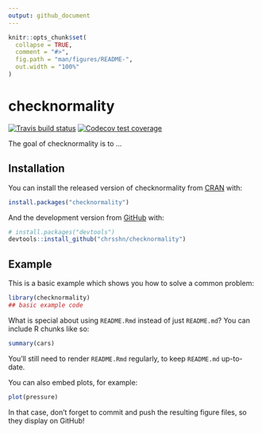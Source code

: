 ```yaml
---
output: github_document
---
```


<!-- README.md is generated from README.Rmd. Please edit that file -->

```r
knitr::opts_chunk$set(
  collapse = TRUE,
  comment = "#>",
  fig.path = "man/figures/README-",
  out.width = "100%"
)
```

# checknormality

<!-- badges: start -->
[![Travis build status](https://travis-ci.com/chrsshn/checknormality.svg?branch=master)](https://travis-ci.com/chrsshn/checknormality)
[![Codecov test coverage](https://codecov.io/gh/chrsshn/checknormality/branch/master/graph/badge.svg)](https://codecov.io/gh/chrsshn/checknormality?branch=master)
<!-- badges: end -->

The goal of checknormality is to ...

## Installation

You can install the released version of checknormality from [CRAN](https://CRAN.R-project.org) with:

``` r
install.packages("checknormality")
```

And the development version from [GitHub](https://github.com/) with:

``` r
# install.packages("devtools")
devtools::install_github("chrsshn/checknormality")
```
## Example

This is a basic example which shows you how to solve a common problem:

```r
library(checknormality)
## basic example code
```

What is special about using `README.Rmd` instead of just `README.md`? You can include R chunks like so:

```r
summary(cars)
```

You'll still need to render `README.Rmd` regularly, to keep `README.md` up-to-date.

You can also embed plots, for example:

```r
plot(pressure)
```

In that case, don't forget to commit and push the resulting figure files, so they display on GitHub!
